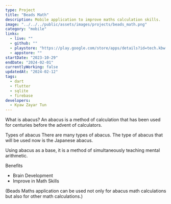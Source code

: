 ---
type: Project
title: "Beads Math"
description: Mobile application to improve maths calculation skills.
image: "../../../public/assets/images/projects/beads_math.png"
category: "mobile"
links:
  - live: ""
  - github: ""
  - playstore: "https://play.google.com/store/apps/details?id=tech.kbw.beads_math"
  - appstore: ""
startDate: "2023-10-29"
endDate: "2024-02-01"
currentlyWorking: false
updatedAt: "2024-02-12"
tags:
  - dart
  - flutter
  - sqlite
  - firebase
developers:
  - Kyaw Zayar Tun
---

What is abacus?
An abacus is a method of calculation that has been used for centuries before the advent of calculators.

Types of abacus
There are many types of abacus.
The type of abacus that will be used now is the Japanese abacus.

Using abacus as a base, it is a method of simultaneously teaching mental arithmetic.

Benefits

- Brain Development
- Improve in Math Skills

(Beads Maths application can be used not only for abacus math calculations but also for other math calculations.)
